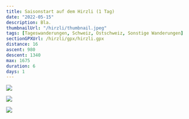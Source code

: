 ```yaml
---
title: Saisonstart auf dem Hirzli (1 Tag)
date: "2022-05-15"
description: Bla.
thumbnailUrl: "/hirzli/thumbnail.jpeg"
tags: [Tageswanderungen, Schweiz, Ostschweiz, Sonstige Wanderungen]
sectionGPXUrl: /hirzli/gpx/hirzli.gpx
distance: 16
ascent: 980
descent: 1340
max: 1675
duration: 6
days: 1
---
```


<Img
	src="/hirzli/1.jpeg"
	d="Blick zurück mit dem Wahlensee im Hintergrund, unterhalb des Hirzli"
/>

<Img src="/hirzli/2.jpeg" d="Gipfelpanorama auf dem Hirzli richtung Westen" />

<Img
	src="/hirzli/3.jpeg"
	d="Aussicht vom Planggenstock mit den Mythen ganz links hinten und dem Grossen Aubrig rechts davor "
/>
